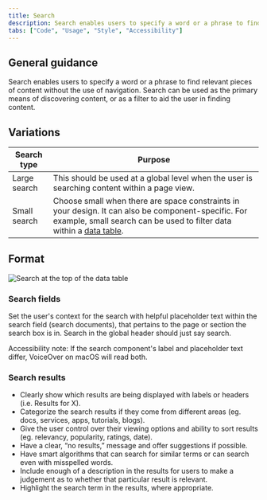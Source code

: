 ```yaml
---
title: Search
description: Search enables users to specify a word or a phrase to find relevant pieces of content without the use of navigation.
tabs: ["Code", "Usage", "Style", "Accessibility"]
---
```


## General guidance

Search enables users to specify a word or a phrase to find relevant pieces of content without the use of navigation. Search can be used as the primary means of discovering content, or as a filter to aid the user in finding content.

## Variations

| Search type  | Purpose                                                                                                                                                                                                   |
| ------------ | --------------------------------------------------------------------------------------------------------------------------------------------------------------------------------------------------------- |
| Large search | This should be used at a global level when the user is searching content within a page view.                                                                                                              |
| Small search | Choose small when there are space constraints in your design. It can also be component-specific. For example, small search can be used to filter data within a [data table](/components/data-table/code). |

## Format

<Row>
<Column colLg={8}>

![Search at the top of the data table](images/search-usage-1.png)

</Column>
</Row>

### Search fields

Set the user's context for the search with helpful placeholder text within the search field (search documents), that pertains to the page or section the search box is in. Search in the global header should just say search.

Accessibility note: If the search component's label and placeholder text differ, VoiceOver on macOS will read both.

### Search results

- Clearly show which results are being displayed with labels or headers (i.e. Results for X).
- Categorize the search results if they come from different areas (eg. docs, services, apps, tutorials, blogs).
- Give the user control over their viewing options and ability to sort results (eg. relevancy, popularity, ratings, date).
- Have a clear, “no results,” message and offer suggestions if possible.
- Have smart algorithms that can search for similar terms or can search even with misspelled words.
- Include enough of a description in the results for users to make a judgement as to whether that particular result is relevant.
- Highlight the search term in the results, where appropriate.
